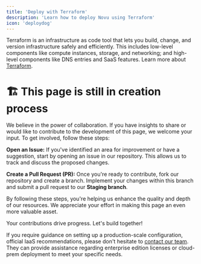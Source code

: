 ```yaml
---
title: 'Deploy with Terraform'
description: 'Learn how to deploy Novu using Terraform'
icon: 'deploydog'
---
```


Terraform is an infrastructure as code tool that lets you build, change, and version infrastructure safely and efficiently. This includes low-level components like compute instances, storage, and networking; and high-level components like DNS entries and SaaS features.
Learn more about [Terraform](https://developer.hashicorp.com/terraform?product_intent=terraform).



# 🏗️ This page is still in creation process

We believe in the power of collaboration. If you have insights to share or would like to contribute to the development of this page, we welcome your input. To get involved, follow these steps:

**Open an Issue:** If you've identified an area for improvement or have a suggestion, start by opening an issue in our repository. This allows us to track and discuss the proposed changes.

**Create a Pull Request (PR):** Once you're ready to contribute, fork our repository and create a branch. Implement your changes within this branch and submit a pull request to our **Staging branch**.

By following these steps, you're helping us enhance the quality and depth of our resources. We appreciate your effort in making this page an even more valuable asset.

Your contributions drive progress. Let's build together!

<Note>If you require guidance on setting up a production-scale configuration, official IaaS recommendations, please don't hesitate to [contact our team](https://calendly.com/novuhq/novu-meeting?utm_source=novuDocs&utm_page=deploy-with-terraform). 
They can provide assistance regarding enterprise edition licenses or cloud-prem deployment to meet your specific needs.</Note>







